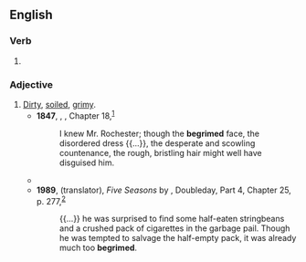 ==English==

===Verb===
{{head|en|verb form}}

# {{en-past of|begrime}}

===Adjective===
{{en-adj|-}}

# [[dirty|Dirty]], [[soil]]ed, [[grimy]].
#* '''1847''', {{w|Charlotte Brontë}}, ''{{w|Jane Eyre}}'', Chapter 18,<sup>[http://www.gutenberg.org/files/1260/1260-h/1260-h.htm]</sup>
#*: I knew Mr. Rochester; though the '''begrimed''' face, the disordered dress {{...}}, the desperate and scowling countenance, the rough, bristling hair might well have disguised him.
#* {{RQ:Conrad Heart of Darkness|chapter=II|Trees, trees, millions of trees, massive, immense, running up high; and at their foot, hugging the bank against the stream, crept the little '''begrimed''' steamboat, like a sluggish beetle crawling on the floor of a lofty portico.}}
#* '''1989''', {{w|Hillel Halkin}} (translator), ''Five Seasons'' by {{w|A. B. Yehoshua}}, Doubleday, Part 4, Chapter 25, p. 277,<sup>[https://archive.org/details/fiveseasons00yeho]</sup>
#*: {{...}} he was surprised to find some half-eaten stringbeans and a crushed pack of cigarettes in the garbage pail. Though he was tempted to salvage the half-empty pack, it was already much too '''begrimed'''.